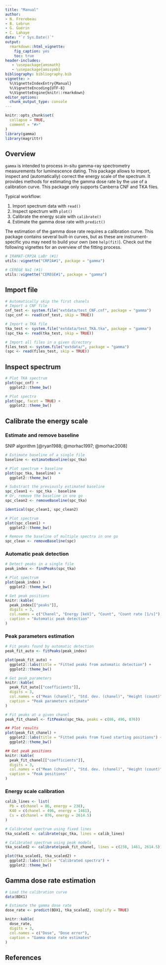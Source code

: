 ```yaml
---
title: "Manual"
author:
- N. Frerebeau
- B. Lebrun
- G. Guérin
- C. Lahaye
date: "`r Sys.Date()`"
output:
  rmarkdown::html_vignette:
    fig_caption: yes
    toc: true
header-includes:
   - \usepackage{amsmath}
   - \usepackage{amssymb}
bibliography: bibliography.bib
vignette: >
  %\VignetteIndexEntry{Manual}
  %\VignetteEncoding{UTF-8}
  %\VignetteEngine{knitr::rmarkdown}
editor_options: 
  chunk_output_type: console
---
```


```r
knitr::opts_chunk$set(
  collapse = TRUE,
  comment = "#>"
)
library(gamma)
library(magrittr)
```

## Overview

`gamma` is intended to process in-situ gamma-ray spectrometry measurements for luminescence dating. This package allows to import, inspect and (automatically) correct the energy scale of the spectrum. It provides methods for estimating the gamma dose rate by the use of a calibration curve. This package only supports Canberra CNF and TKA files.

Typical workflow:

1. Import spectrum data with `read()`
2. Inspect spectrum with `plot()`
3. Calibrate the energy scale with `calibrate()`
4. Estimate the gamma dose rate with `predict()`

The estimation of the gamma dose rate requires a calibration curve. This package contains several built-in curves, but as these are instrument-specific you may need to build your own (see `help(fit)`). Check out the following vignettes for an overview of the fitting process.

```r
# IRAMAT-CRP2A LaBr (#1)
utils::vignette("CRP2A#1", package = "gamma")

# CEREGE NaI (#1)
utils::vignette("CEREGE#1", package = "gamma")
```

## Import file
```r
# Automatically skip the first chanels
# Import a CNF file
cnf_test <- system.file("extdata/test_CNF.cnf", package = "gamma")
(spc_cnf <- read(cnf_test, skip = TRUE))

# Import a TKA file
tka_test <- system.file("extdata/test_TKA.tka", package = "gamma")
(spc_tka <- read(tka_test, skip = TRUE))

# Import all files in a given directory
files_test <- system.file("extdata/", package = "gamma")
(spc <- read(files_test, skip = TRUE))
```

## Inspect spectrum
```r
# Plot TKA spectrum
plot(spc_cnf) +
  ggplot2::theme_bw()

# Plot spectra
plot(spc, facet = TRUE) +
  ggplot2::theme_bw()
```

## Calibrate the energy scale
### Estimate and remove baseline
SNIP algorithm [@ryan1988; @morhac1997; @morhac2008]

```r
# Estimate baseline of a single file
baseline <- estimateBaseline(spc_tka)

# Plot spectrum + baseline
plot(spc_tka, baseline) +
  ggplot2::theme_bw()
```

```r
# Substract the previously estimated baseline
spc_clean1 <- spc_tka - baseline
# Or, remove the baseline in one go
spc_clean2 <- removeBaseline(spc_tka)

identical(spc_clean1, spc_clean2)

# Plot spectrum
plot(spc_clean1) +
  ggplot2::theme_bw()
```

```r
# Remove the baseline of multiple spectra in one go
spc_clean <- removeBaseline(spc)
```

### Automatic peak detection
```r
# Detect peaks in a single file
peak_index <- findPeaks(spc_tka)

# Plot spectrum
plot(peak_index) +
  ggplot2::theme_bw()
```

```r
# Get peak positions
knitr::kable(
  peak_index[["peaks"]],
  digits = 3,
  col.names = c("Chanel", "Energy [keV]", "Count", "Count rate [1/s]"),
  caption = "Automatic peak detection"
)
```

### Peak parameters estimation
```r
# Fit peaks found by automatic detection
peak_fit_auto <- fitPeaks(peak_index)

plot(peak_fit_auto) +
  ggplot2::labs(title = "Fitted peaks from automatic detection") +
  ggplot2::theme_bw()
```

```r
# Get peak parameters
knitr::kable(
  peak_fit_auto[["coefficients"]],
  digits = 3,
  col.names = c("Mean (chanel)", "Std. dev. (chanel)", "Height (count)"),
  caption = "Peak parameters estimate"
)
```

```r
# Fit peaks at a given chanel
peak_fit_chanel <- fitPeaks(spc_tka, peaks = c(86, 496, 876))

## Plot results
plot(peak_fit_chanel) +
  ggplot2::labs(title = "Fitted peaks from fixed starting positions") +
  ggplot2::theme_bw()
```

```r
## Get peak positions
knitr::kable(
  peak_fit_chanel[["coefficients"]],
  digits = 3,
  col.names = c("Mean (chanel)", "Std. dev. (chanel)", "Height (count)"),
  caption = "Peak positions"
)
```

### Energy scale calibration
```r
calib_lines <- list(
  Pb = c(chanel = 86, energy = 238),
  K40 = c(chanel = 496, energy = 1461),
  Cs = c(chanel = 876, energy = 2614.5)
)

# Calibrated spectrum using fixed lines
tka_scaled1 <- calibrate(spc_tka, lines = calib_lines)

# Calibrated spectrum using peak models
tka_scaled2 <- calibrate(peak_fit_chanel, lines = c(238, 1461, 2614.5))

plot(tka_scaled1, tka_scaled2) +
  ggplot2::labs(title = "Calibrated spectra") +
  ggplot2::theme_bw()
```


## Gamma dose rate estimation
```r
# Load the calibration curve
data(BDX1)

# Estimate the gamma dose rate
dose_rate <- predict(BDX1, tka_scaled2, simplify = TRUE)
```

```r
knitr::kable(
  dose_rate,
  digits = 3,
  col.names = c("Dose", "Dose error"),
  caption = "Gamma dose rate estimates"
)
```

## References
